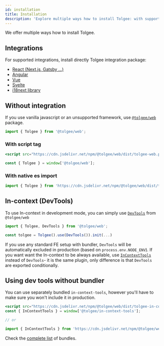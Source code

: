 ```yaml
---
id: installation
title: Installation
description: 'Explore multiple ways how to install Tolgee: with supported integrations, using dev tools without bundler and more.'
---
```


We offer multiple ways how to install Tolgee.

## Integrations

For supported integrations, install directly Tolgee integration package:

 - [React (Next.js, Gatsby ...)](./integrations/react/installation)
 - [Angular](./integrations/angular/installation)
 - [Vue](./integrations/vue/installation)
 - [Svelte](./integrations/svelte/installation)
 - [i18next library](./integrations/i18next/installation)


## Without integration

If you use vanilla javascript or an unsupported framework, use [`@tolgee/web`](./api/web_package/about) package.


<InstallationTabs lib="@tolgee/web" />

```ts
import { Tolgee } from '@tolgee/web';
```

### With script tag

```jsx
<script src="https://cdn.jsdelivr.net/npm/@tolgee/web/dist/tolgee-web.production.umd.min.js"></script>
```

```ts
const { Tolgee } = window['@tolgee/web'];
```

### With native es import

```ts
import { Tolgee } from 'https://cdn.jsdelivr.net/npm/@tolgee/web/dist/tolgee-web.production.esm.min.mjs'
```

## In-context (DevTools)

To use In-context in development mode, you can simply use [`DevTools`](./api/web_package/plugins#devtools) from `@tolgee/web`

```ts
import { Tolgee, DevTools } from '@tolgee/web';

const tolgee = Tolgee().use(DevTools()).init(...)
```

If you use any standard FE setup with bundler, `DevTools` will be automatically excluded in production (based on `process.env.NODE_ENV`). If you want want the In-context to be always available, use [`InContextTools`](./api/web_package/tools#incontexttools) instead of `DevTools`- it is the same plugin, only difference is that `DevTools` are exported conditionally.

## Using dev tools without bundler

You can use separately bundled `in-context-tools`, however you'll have to make sure you won't include it in production.

```jsx
<script src="https://cdn.jsdelivr.net/npm/@tolgee/web/dist/tolgee-in-context-tools.umd.min.js"></script>;
const { InContextTools } = window['@tolgee/in-context-tools'];

// or

import { InContextTools } from 'https://cdn.jsdelivr.net/npm/@tolgee/web/dist/tolgee-in-context-tools.esm.min.mjs';
```

Check the [complete list](https://cdn.jsdelivr.net/npm/@tolgee/web/dist/) of bundles.
